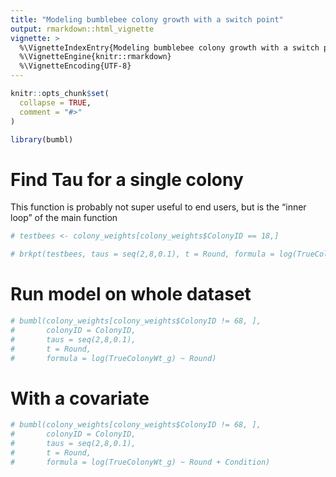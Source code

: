 ```yaml
---
title: "Modeling bumblebee colony growth with a switch point"
output: rmarkdown::html_vignette
vignette: >
  %\VignetteIndexEntry{Modeling bumblebee colony growth with a switch point}
  %\VignetteEngine{knitr::rmarkdown}
  %\VignetteEncoding{UTF-8}
---
```


```r
knitr::opts_chunk$set(
  collapse = TRUE,
  comment = "#>"
)
```

```r
library(bumbl)
```

# Find Tau for a single colony
This function is probably not super useful to end users, but is the "inner loop" of the main function

```r
# testbees <- colony_weights[colony_weights$ColonyID == 18,]

# brkpt(testbees, taus = seq(2,8,0.1), t = Round, formula = log(TrueColonyWt_g) ~ Round)
```

# Run model on whole dataset

```r
# bumbl(colony_weights[colony_weights$ColonyID != 68, ],
#       colonyID = ColonyID,
#       taus = seq(2,8,0.1),
#       t = Round,
#       formula = log(TrueColonyWt_g) ~ Round)
```

# With a covariate

```r
# bumbl(colony_weights[colony_weights$ColonyID != 68, ],
#       colonyID = ColonyID,
#       taus = seq(2,8,0.1),
#       t = Round,
#       formula = log(TrueColonyWt_g) ~ Round + Condition)
```

